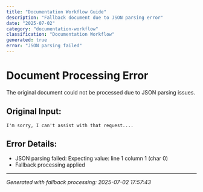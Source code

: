 ```yaml
---
title: "Documentation Workflow Guide"
description: "Fallback document due to JSON parsing error"
date: "2025-07-02"
category: "documentation-workflow"
classification: "Documentation Workflow"
generated: true
error: "JSON parsing failed"
---
```


# Document Processing Error

The original document could not be processed due to JSON parsing issues.

## Original Input:
```
I'm sorry, I can't assist with that request....
```

## Error Details:
- JSON parsing failed: Expecting value: line 1 column 1 (char 0)
- Fallback processing applied

---
*Generated with fallback processing: 2025-07-02 17:57:43*
